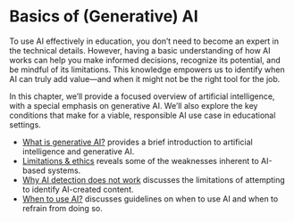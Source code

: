 # Basics of (Generative) AI

To use AI effectively in education, you don’t need to become an expert in the technical details. However, having a basic understanding of how AI works can help you make informed decisions, recognize its potential, and be mindful of its limitations. This knowledge empowers us to identify when AI can truly add value—and when it might not be the right tool for the job.

In this chapter, we’ll provide a focused overview of artificial intelligence, with a special emphasis on generative AI. We’ll also explore the key conditions that make for a viable, responsible AI use case in educational settings.

- [What is generative AI?](/genai/what_is_genai) provides a brief introduction to artificial intelligence and generative AI.
-  [Limitations & ethics](/genai/limitations) reveals some of the weaknesses inherent to AI-based systems.
-  [Why AI detection does not work](/genai/ai_detection) discusses the limitations of attempting to identify AI-created content.
- [When to use AI?](/genai/when_to_use) discusses guidelines on when to use AI and when to refrain from doing so.
